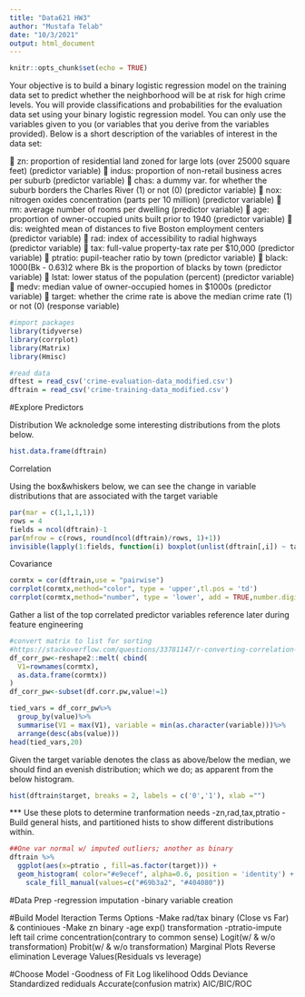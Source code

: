 ```yaml
---
title: "Data621 HW3"
author: "Mustafa Telab"
date: "10/3/2021"
output: html_document
---
```


```r
knitr::opts_chunk$set(echo = TRUE)
```


Your objective is to build a binary logistic regression model on the training data set to predict whether the neighborhood will be at risk for high crime levels. You will provide classifications and probabilities for the evaluation data set using your binary logistic regression model. You can only use the variables given to you (or variables that you derive from the variables provided). Below is a short description of the variables of interest in the data set:

 zn: proportion of residential land zoned for large lots (over 25000 square feet) (predictor variable)
 indus: proportion of non-retail business acres per suburb (predictor variable)
 chas: a dummy var. for whether the suburb borders the Charles River (1) or not (0) (predictor variable)
 nox: nitrogen oxides concentration (parts per 10 million) (predictor variable)
 rm: average number of rooms per dwelling (predictor variable)
 age: proportion of owner-occupied units built prior to 1940 (predictor variable)
 dis: weighted mean of distances to five Boston employment centers (predictor variable)
 rad: index of accessibility to radial highways (predictor variable)
 tax: full-value property-tax rate per $10,000 (predictor variable)
 ptratio: pupil-teacher ratio by town (predictor variable)
 black: 1000(Bk - 0.63)2 where Bk is the proportion of blacks by town (predictor variable)
 lstat: lower status of the population (percent) (predictor variable)
 medv: median value of owner-occupied homes in $1000s (predictor variable)
 target: whether the crime rate is above the median crime rate (1) or not (0) (response variable)

```r
#import packages
library(tidyverse)
library(corrplot)
library(Matrix)
library(Hmisc)
```

```r
#read data
dftest = read_csv('crime-evaluation-data_modified.csv')
dftrain = read_csv('crime-training-data_modified.csv')
```

#Explore Predictors

Distribution
We acknoledge some interesting distributions from the plots below.


```r
hist.data.frame(dftrain)
```
Correlation

Using the box&whiskers below, we can see the change in variable distributions that are associated with the target variable
```r
par(mar = c(1,1,1,1))
rows = 4
fields = ncol(dftrain)-1
par(mfrow = c(rows, round(ncol(dftrain)/rows, 1)+1))
invisible(lapply(1:fields, function(i) boxplot(unlist(dftrain[,i]) ~ target, data = dftrain,main = colnames(dftrain)[i])))

```

Covariance
```r
cormtx = cor(dftrain,use = "pairwise")
corrplot(cormtx,method="color", type = 'upper',tl.pos = 'td')
corrplot(cormtx,method="number", type = 'lower', add = TRUE,number.digits = 1,tl.pos = 'lt')
```

Gather a list of the top correlated predictor variables reference later during feature engineering
```r
#convert matrix to list for sorting
#https://stackoverflow.com/questions/33781147/r-converting-correlation-matrix-to-pairwise
df_corr_pw<-reshape2::melt( cbind(
  V1=rownames(cormtx), 
  as.data.frame(cormtx))
)
df_corr_pw<-subset(df.corr.pw,value!=1)

tied_vars = df_corr_pw%>%
  group_by(value)%>%
  summarise(V1 = max(V1), variable = min(as.character(variable)))%>%
  arrange(desc(abs(value)))
head(tied_vars,20)
```

Given the target variable denotes the class as above/below the median, we should find an evenish distribution; which we do; as apparent from the below histogram.
```r
hist(dftrain$target, breaks = 2, labels = c('0','1'), xlab ="")
```

*** Use these plots to determine tranformation needs
-zn,rad,tax,ptratio -  Build general hists, and partitioned hists to show different distributions within.

```r
##One var normal w/ imputed outliers; another as binary
dftrain %>%
  ggplot(aes(x=ptratio , fill=as.factor(target))) +
  geom_histogram( color="#e9ecef", alpha=0.6, position = 'identity') +
    scale_fill_manual(values=c("#69b3a2", "#404080"))
```
#Data Prep
-regression imputation
-binary variable creation

#Build Model
Iteraction Terms
  Options
    -Make rad/tax binary (Close vs Far) & continioues
    -Make zn binary
    -age exp() transformation
    -ptratio-impute left tail crime concentration(contrary to common sense)
Logit(w/ & w/o transformation)
Probit(w/ & w/o transformation)
Marginal Plots
Reverse elimination
Leverage Values(Residuals vs leverage)

#Choose Model
-Goodness of Fit
  Log likelihood
  Odds
  Deviance
  Standardized rediduals
  Accurate(confusion matrix)
  AIC/BIC/ROC
  
  
  
  